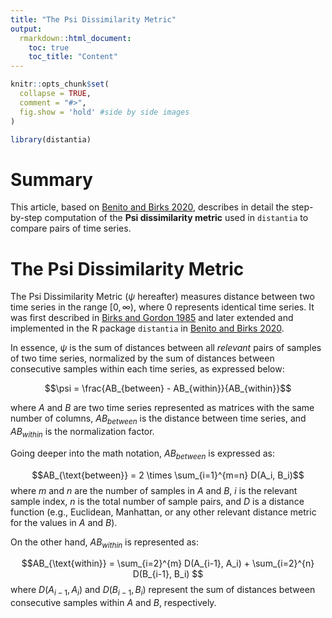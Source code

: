 ```yaml
---
title: "The Psi Dissimilarity Metric"
output: 
  rmarkdown::html_document:
    toc: true
    toc_title: "Content"
---
```


```r
knitr::opts_chunk$set(
  collapse = TRUE,
  comment = "#>",
  fig.show = 'hold' #side by side images
)
```

```r
library(distantia)
```

# Summary

This article, based on [Benito and Birks 2020](https://doi.org/10.1111/ecog.04895), describes in detail the step-by-step computation of the **Psi dissimilarity metric** used in `distantia` to compare pairs of time series. 

# The Psi Dissimilarity Metric

The Psi Dissimilarity Metric ($\psi$ hereafter) measures distance between two time series in the range $[0, \infty)$, where 0 represents identical time series. It was first described in [Birks and Gordon 1985](https://onlinelibrary.wiley.com/doi/abs/10.1002/gea.3340010406) and later extended and implemented in the R package `distantia` in [Benito and Birks 2020](https://doi.org/10.1111/ecog.04895). 

In essence, $\psi$ is the sum of distances between all *relevant* pairs of samples of two time series, normalized by the sum of distances between consecutive samples within each time series, as expressed below:

$$\psi = \frac{AB_{between} - AB_{within}}{AB_{within}}$$


where $A$ and $B$ are two time series represented as matrices with the same number of columns, $AB_{between}$ is the distance between time series, and $AB_{within}$ is the normalization factor. 

Going deeper into the math notation, $AB_{between}$ is expressed as:

$$AB_{\text{between}} = 2 \times \sum_{i=1}^{m=n} D(A_i, B_i)$$
where $m$ and $n$ are the number of samples in $A$ and $B$, $i$ is the relevant sample index, $n$ is the total number of sample pairs, and $D$ is a distance function (e.g., Euclidean, Manhattan, or any other relevant distance metric for the values in $A$ and $B$).

On the other hand, $AB_{within}$ is represented as:

$$AB_{\text{within}} = \sum_{i=2}^{m} D(A_{i-1}, A_i) + \sum_{i=2}^{n} D(B_{i-1}, B_i) $$
where $D(A_{i-1}, A_i)$ and $D(B_{i-1}, B_i)$ represent the sum of distances between consecutive samples within $A$ and $B$, respectively.
